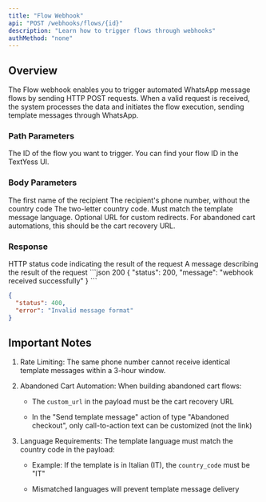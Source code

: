 ```yaml
---
title: "Flow Webhook"
api: "POST /webhooks/flows/{id}"
description: "Learn how to trigger flows through webhooks"
authMethod: "none"
---
```


## Overview

The Flow webhook enables you to trigger automated WhatsApp message flows by sending HTTP POST requests. When a valid request is received, the system processes the data and initiates the flow execution, sending template messages through WhatsApp.

### Path Parameters

<ParamField path="id" type="string" required>
  The ID of the flow you want to trigger. You can find your flow ID in the
  TextYess UI.
</ParamField>

### Body Parameters

<ParamField body="first_name" type="string" required initialValue="John" placeholder="John">
  The first name of the recipient
</ParamField>

<ParamField body="phone_number" type="string" required initialValue="3475156348" placeholder="3475156348">
  The recipient's phone number, without the country code
</ParamField>

<ParamField body="country_code" type="string" required initialValue="US" placeholder="US">
  The two-letter country code. Must match the template message language.
</ParamField>

<ParamField body="custom_url" type="string" initialValue="https://example.com/user/john" placeholder="https://example.com/user/john">
  Optional URL for custom redirects. For abandoned cart automations, this should
  be the cart recovery URL.
</ParamField>

### Response

<ResponseField name="status" type="number">
  HTTP status code indicating the result of the request
</ResponseField>

<ResponseField name="message" type="string">
  A message describing the result of the request
</ResponseField>

<ResponseExample>
  ```json 200
  {
    "status": 200,
    "message": "webhook received successfully"
  }
  ```

  ```json 400
  {
    "status": 400,
    "error": "Invalid message format"
  }
  ```
</ResponseExample>

## Important Notes

1. Rate Limiting: The same phone number cannot receive identical template messages within a 3-hour window.

2. Abandoned Cart Automation: When building abandoned cart flows:

   * The `custom_url` in the payload must be the cart recovery URL

   * In the "Send template message" action of type "Abandoned checkout", only call-to-action text can be customized (not the link)

3. Language Requirements: The template language must match the country code in the payload:

   * Example: If the template is in Italian (IT), the `country_code` must be "IT"

   * Mismatched languages will prevent template message delivery